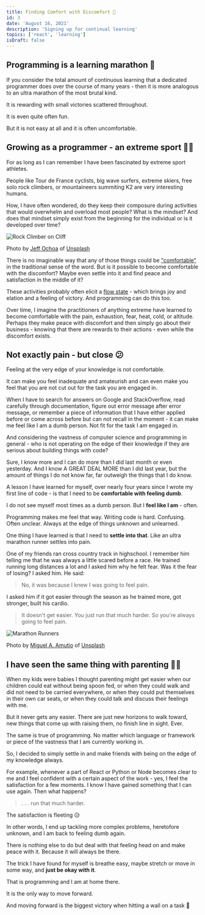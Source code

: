 ```yaml
---
title: Finding Comfort with Discomfort 🌻
id: 3
date: 'August 16, 2021'
description: 'Signing up for continual learning'
topics: ['react', 'learning']
isDraft: false
---
```


## Programming is a learning marathon 🎽

If you consider the total amount of continuous learning that a dedicated programmer does over the
course of many years - then it is more analogous to an ultra marathon of the most brutal kind.

It is rewarding with small victories scattered throughout.

It is even quite often fun.

But it is not easy at all and it is often uncomfortable.

## Growing as a programmer - an extreme sport 🏂🏼

For as long as I can remember I have been fascinated by extreme sport athletes.

People like Tour de France cyclists, big wave surfers, extreme skiers, free solo rock climbers, or
mountaineers summiting K2 are very interesting humans.

How, I have often wondered, do they keep their composure during activities that would overwhelm and
overload most people? What is the mindset? And does that mindset simply exist from the beginning for
the individual or is it developed over time?

<Image
  src='/images/finding-comfort/jeff-ochoa-unsplash.jpg'
  alt='Rock Climber on Cliff'
  height={500}
  width={900}
  className='max-w-full py-4'
/>

Photo by
[Jeff Ochoa](https://unsplash.com/@jeffochoa?utm_source=unsplash&utm_medium=referral&utm_content=creditCopyText)
of
[Unsplash](https://unsplash.com/s/photos/rock-climbing?utm_source=unsplash&utm_medium=referral&utm_content=creditCopyText)

There is no imaginable way that any of those things could be
["comfortable"](https://www.merriam-webster.com/dictionary/comfortable) in the traditional sense of
the word. But is it possible to become comfortable with the discomfort? Maybe even settle into it
and find peace and satisfaction in the middle of it?

These activities probably often elicit a
[flow state](<https://en.wikipedia.org/wiki/Flow_(psychology)>) - which brings joy and elation and a
feeling of victory. And programming can do this too.

Over time, I imagine the practitioners of anything extreme have learned to become comfortable with
the pain, exhaustion, fear, heat, cold, or altitude. Perhaps they make peace with discomfort and
then simply go about their business - knowing that there are rewards to their actions - even while
the discomfort exists.

## Not exactly pain - but close 😕

Feeling at the very edge of your knowledge is not comfortable.

It can make you feel inadequate and amateurish and can even make you feel that you are not cut out
for the task you are engaged in.

When I have to search for answers on Google and StackOverflow, read carefully through documentation,
figure out error message after error message, or remember a piece of information that I have either
applied before or come across before but can not recall in the moment - it can make me feel like I
am a dumb person. Not fit for the task I am engaged in.

And considering the vastness of computer science and programming in general - who is not operating
on the edge of their knowledge if they are serious about building things with code?

Sure, I know more and I can do more than I did last month or even yesterday. And I know A GREAT DEAL
MORE than I did last year, but the amount of things I do not know far, far outweigh the things that
I do know.

A lesson I have learned for myself, over nearly four years since I wrote my first line of code - is
that I need to be **comfortable with feeling dumb**.

I do not see myself most times as a dumb person. But I **feel like I am** - often.

Programming makes me feel that way. Writing code is hard. Confusing. Often unclear. Always at the
edge of things unknown and unlearned.

One thing I have learned is that I need to **settle into that**. Like an ultra marathon runner
settles into pain.

One of my friends ran cross country track in highschool. I remember him telling me that he was
always a little scared before a race. He trained running long distances a lot and I asked him why he
felt fear. Was it the fear of losing? I asked him. He said:

> No, it was because I knew I was going to feel pain.

I asked him if it got easier through the season as he trained more, got stronger, built his cardio.

> It doesn't get easier. You just run that much harder. So you're always going to feel pain.

<Image
  src='/images/finding-comfort/miguel-a-amutio-unsplash.jpg'
  alt='Marathon Runners'
  height={500}
  width={900}
  className='max-w-full py-4'
/>

Photo by
[Miguel A. Amutio](https://unsplash.com/@amutiomi?utm_source=unsplash&utm_medium=referral&utm_content=creditCopyText)
of
[Unsplash](https://unsplash.com/s/photos/marathon?utm_source=unsplash&utm_medium=referral&utm_content=creditCopyText)

## I have seen the same thing with parenting 🤹‍♂️

When my kids were babies I thought parenting might get easier when our children could eat without
being spoon fed, or when they could walk and did not need to be carried everywhere, or when they
could put themselves in their own car seats, or when they could talk and discuss their feelings with
me.

But it never gets any easier. There are just new horizons to walk toward, new things that come up
with raising them, no finish line in sight. Ever.

The same is true of programming. No matter which language or framework or piece of the vastness that
I am currently working in.

So, I decided to simply settle in and make friends with being on the edge of my knowledge always.

For example, whenever a part of React or Python or Node becomes clear to me and I feel confident
with a certain aspect of the work - yes, I feel the satisfaction for a few moments. I know I have
gained something that I can use again. Then what happens?

> . . . run that much harder.

The satisfaction is fleeting 😥

In other words, I end up tackling more complex problems, heretofore unknown, and I am back to
feeling dumb again.

There is nothing else to do but deal with that feeling head on and make peace with it. Because it
will always be there.

The trick I have found for myself is breathe easy, maybe stretch or move in some way, and **just be
okay with it**.

That is programming and I am at home there.

It is the only way to move forward.

And moving forward is the biggest victory when hitting a wall on a task 🥇
